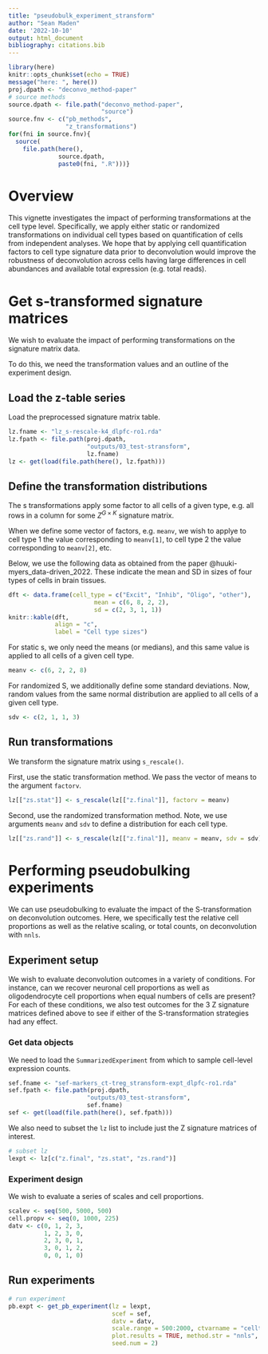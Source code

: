 ```yaml
---
title: "pseudobulk_experiment_stransform"
author: "Sean Maden"
date: '2022-10-10'
output: html_document
bibliography: citations.bib
---
```


```r
library(here)
knitr::opts_chunk$set(echo = TRUE)
message("here: ", here())
proj.dpath <- "deconvo_method-paper"
# source methods
source.dpath <- file.path("deconvo_method-paper",
                          "source")
source.fnv <- c("pb_methods", 
                "z_transformations")
for(fni in source.fnv){
  source(
    file.path(here(), 
              source.dpath, 
              paste0(fni, ".R")))}
```

# Overview

This vignette investigates the impact of performing transformations at the cell 
type level. Specifically, we apply either static or randomized transformations 
on individual cell types based on quantification of cells from independent 
analyses. We hope that by applying cell quantification factors to cell type 
signature data prior to deconvolution would improve the robustness of 
deconvolution across cells having large differences in cell abundances and 
available total expression (e.g. total reads).

# Get s-transformed signature matrices

We wish to evaluate the impact of performing transformations on the signature matrix data.

To do this, we need the transformation values and an outline of the experiment design.

## Load the z-table series

Load the preprocessed signature matrix table.

```r
lz.fname <- "lz_s-rescale-k4_dlpfc-ro1.rda"
lz.fpath <- file.path(proj.dpath, 
                      "outputs/03_test-stransform", 
                      lz.fname)
lz <- get(load(file.path(here(), lz.fpath)))
```

## Define the transformation distributions

The s transformations apply some factor to all cells of a given type, e.g. all
rows in a column for some $Z^{G\times K}$ signature matrix.

When we define some vector of factors, e.g. `meanv`, we wish to applye to cell type
1 the value corresponding to `meanv[1]`, to cell type 2 the value corresponding to
`meanv[2]`, etc.

Below, we use the following data as obtained from the paper @huuki-myers_data-driven_2022. These
indicate the mean and SD in sizes of four types of cells in brain tissues.

```r
dft <- data.frame(cell_type = c("Excit", "Inhib", "Oligo", "other"),
                        mean = c(6, 8, 2, 2), 
                        sd = c(2, 3, 1, 1))
knitr::kable(dft,
             align = "c", 
             label = "Cell type sizes")
```

For static s, we only need the means (or medians), and this same value is applied
to all cells of a given cell type.

```r
meanv <- c(6, 2, 2, 8)
```

For randomized S, we additionally define some standard deviations. Now, random 
values from the same normal distribution are applied to all cells of a given
cell type.

```r
sdv <- c(2, 1, 1, 3)
```

## Run transformations

We transform the signature matrix using `s_rescale()`.

First, use the static transformation method. We pass the vector of means to the
argument `factorv`.
```r
lz[["zs.stat"]] <- s_rescale(lz[["z.final"]], factorv = meanv)
```

Second, use the randomized transformation method. Note, we use arguments `meanv`
and `sdv` to define a distribution for each cell type.
```r
lz[["zs.rand"]] <- s_rescale(lz[["z.final"]], meanv = meanv, sdv = sdv)
```

# Performing pseudobulking experiments

We can use pseudobulking to evaluate the impact of the S-transformation on 
deconvolution outcomes. Here, we specifically test the relative cell proportions
as well as the relative scaling, or total counts, on deconvolution with `nnls`.

## Experiment setup

We wish to evaluate deconvolution outcomes in a variety of conditions. For instance,
can we recover neuronal cell proportions as well as oligodendrocyte cell proportions
when equal numbers of cells are present? For each of these conditions, we also
test outcomes for the 3 Z signature matrices defined above to see if either of
the S-transformation strategies had any effect. 

### Get data objects

We need to load the `SummarizedExperiment` from which to sample cell-level 
expression counts.

```r
sef.fname <- "sef-markers_ct-treg_stransform-expt_dlpfc-ro1.rda"
sef.fpath <- file.path(proj.dpath, 
                      "outputs/03_test-stransform", 
                      sef.fname)
sef <- get(load(file.path(here(), sef.fpath)))
```

We also need to subset the `lz` list to include just the Z signature matrices of
interest.

```r
# subset lz
lexpt <- lz[c("z.final", "zs.stat", "zs.rand")]
```

### Experiment design

We wish to evaluate a series of scales and cell proportions. 

```r
scalev <- seq(500, 5000, 500)
cell.propv <- seq(0, 1000, 225)
datv <- c(0, 1, 2, 3,
          1, 2, 3, 0,
          2, 3, 0, 1,
          3, 0, 1, 2,
          0, 0, 1, 0)
```



## Run experiments

```r
# run experiment
pb.expt <- get_pb_experiment(lz = lexpt, 
                             scef = sef, 
                             datv = datv,
                             scale.range = 500:2000, ctvarname = "celltypes",
                             plot.results = TRUE, method.str = "nnls", 
                             seed.num = 2)
```

